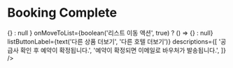 
<Meta title="booking-completion | Booking Complete" decorators={[withKnobs]} />

# Booking Complete

<Preview>
  <Story name="Default">
    <BookingCompletion
      onMoveToBookingDetail={
        boolean('내 예약 상세 액션', true) ? () => {} : null
      }
      onMoveToList={boolean('리스트 이동 액션', true) ? () => {} : null}
      listButtonLabel={text('다른 상품 더보기', '다른 호텔 더보기')}
      descriptions={[
        '공급사 확인 후 예약이 확정됩니다.',
        '예약이 확정되면 이메일로 바우처가 발송됩니다.',
      ]}
    />
  </Story>
</Preview>
